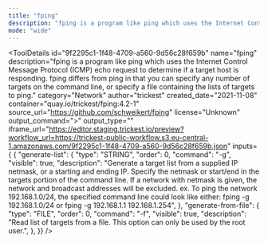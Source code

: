 ```yaml
---
title: "fping"
description: "fping is a program like ping which uses the Internet Control Message Protocol (ICMP) echo request to determine if a target host is responding.  fping differs from ping in that you can specify any number of targets on the command line, or specify a file containing the lists of targets to ping."
mode: "wide"
---
```



<ToolDetails
  id="9f2295c1-1f48-4709-a560-9d56c28f659b"
  name="fping"
  description="fping is a program like ping which uses the Internet Control Message Protocol (ICMP) echo request to determine if a target host is responding.  fping differs from ping in that you can specify any number of targets on the command line, or specify a file containing the lists of targets to ping."
  category="Network"
  author="trickest"
  created_date="2021-11-08"
  container="quay.io/trickest/fping:4.2-1"
  source_url="https://github.com/schweikert/fping"
  license="Unknown"
  output_command=">"
  output_type=""
  iframe_url="https://editor.staging.trickest.io/preview?workflow_url=https://trickest-public-workflow.s3.eu-central-1.amazonaws.com/9f2295c1-1f48-4709-a560-9d56c28f659b.json"
  inputs={ {
  "generate-list": {
    "type": "STRING",
    "order": 0,
    "command": "-g",
    "visible": true,
    "description": "Generate a target list from a supplied IP netmask, or a starting and ending IP.  Specify the netmask or start/end in the targets portion of the command line. If a network with netmask is given, the network and broadcast addresses will be excluded. ex. To ping the network 192.168.1.0/24, the specified command line could look like either: fping -g 192.168.1.0/24 or fping -g 192.168.1.1 192.168.1.254",
  },
  "generate-from-file": {
    "type": "FILE",
    "order": 0,
    "command": "-f",
    "visible": true,
    "description": "Read list of targets from a file.  This option can only be used by the root user.",
  },
}}
/>